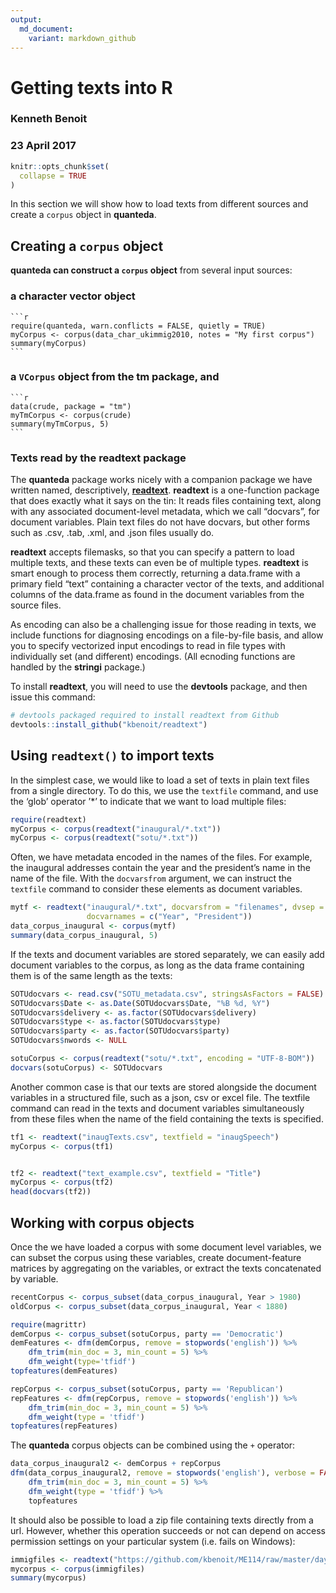 ```yaml
---
output:
  md_document:
    variant: markdown_github
---
```


# Getting texts into R

### Kenneth Benoit
### 23 April 2017

```r
knitr::opts_chunk$set(
  collapse = TRUE
)
```


In this section we will show how to load texts from different sources and create a `corpus` object in **quanteda**.

## Creating a `corpus` object

**quanteda can construct a `corpus` object** from several input sources:

###  a character vector object  
    ```r
    require(quanteda, warn.conflicts = FALSE, quietly = TRUE)
    myCorpus <- corpus(data_char_ukimmig2010, notes = "My first corpus")
    summary(myCorpus)
    ```
    
###  a `VCorpus` object from the **tm** package, and
    ```r
    data(crude, package = "tm")
    myTmCorpus <- corpus(crude)
    summary(myTmCorpus, 5)
    ```

###  Texts read by the **readtext** package

The **quanteda** package works nicely with a companion package we have written named, descriptively, [**readtext**](https://github.com/kbenoit/readtext).  **readtext** is a one-function package that does exactly what it says on the tin: It reads files containing text, along with any associated document-level metadata, which we call "docvars", for document variables.  Plain text files do not have docvars, but other forms such as .csv, .tab, .xml, and .json files usually do.  

**readtext** accepts filemasks, so that you can specify a pattern to load multiple texts, and these texts can even be of multiple types.  **readtext** is smart enough to process them correctly, returning a data.frame with a primary field "text" containing a character vector of the texts, and additional columns of the data.frame as found in the document variables from the source files.

As encoding can also be a challenging issue for those reading in texts, we include functions for diagnosing encodings on a file-by-file basis, and allow you to specify vectorized input encodings to read in file types with individually set (and different) encodings.  (All ecnoding functions are handled by the **stringi** package.)

To install **readtext**, you will need to use the **devtools** package, and then issue this command:
```r
# devtools packaged required to install readtext from Github 
devtools::install_github("kbenoit/readtext") 
```


## Using `readtext()` to import texts

In the simplest case, we would like to load a set of texts in plain text files from a single directory. To do this, we use the `textfile` command, and use the 'glob' operator '*' to indicate that we want to load multiple files:

```r
require(readtext)
myCorpus <- corpus(readtext("inaugural/*.txt"))
myCorpus <- corpus(readtext("sotu/*.txt"))
```

Often, we have metadata encoded in the names of the files. For example, the inaugural addresses contain the year and the president's name in the name of the file. With the `docvarsfrom` argument, we can instruct the `textfile` command to consider these elements as document variables.

```r
mytf <- readtext("inaugural/*.txt", docvarsfrom = "filenames", dvsep = "-", 
                 docvarnames = c("Year", "President"))
data_corpus_inaugural <- corpus(mytf)
summary(data_corpus_inaugural, 5)
```

If the texts and document variables are stored separately, we can easily add document variables to the corpus, as long as the data frame containing them is of the same length as the texts:

```r
SOTUdocvars <- read.csv("SOTU_metadata.csv", stringsAsFactors = FALSE)
SOTUdocvars$Date <- as.Date(SOTUdocvars$Date, "%B %d, %Y")
SOTUdocvars$delivery <- as.factor(SOTUdocvars$delivery)
SOTUdocvars$type <- as.factor(SOTUdocvars$type)
SOTUdocvars$party <- as.factor(SOTUdocvars$party)
SOTUdocvars$nwords <- NULL

sotuCorpus <- corpus(readtext("sotu/*.txt", encoding = "UTF-8-BOM"))
docvars(sotuCorpus) <- SOTUdocvars
```

Another common case is that our texts are stored alongside the document variables in a structured file, such as a json, csv or excel file. The textfile command can read in the texts and document variables simultaneously from these files when the name of the field containing the texts is specified.
```r
tf1 <- readtext("inaugTexts.csv", textfield = "inaugSpeech")
myCorpus <- corpus(tf1)


tf2 <- readtext("text_example.csv", textfield = "Title")
myCorpus <- corpus(tf2)
head(docvars(tf2))
```

## Working with corpus objects

Once the we have loaded a corpus with some document level variables, we can subset the corpus using these variables, create document-feature matrices by aggregating on the variables, or extract the texts concatenated by variable.

```r
recentCorpus <- corpus_subset(data_corpus_inaugural, Year > 1980)
oldCorpus <- corpus_subset(data_corpus_inaugural, Year < 1880)

require(magrittr)
demCorpus <- corpus_subset(sotuCorpus, party == 'Democratic')
demFeatures <- dfm(demCorpus, remove = stopwords('english')) %>%
    dfm_trim(min_doc = 3, min_count = 5) %>% 
    dfm_weight(type='tfidf')
topfeatures(demFeatures)

repCorpus <- corpus_subset(sotuCorpus, party == 'Republican') 
repFeatures <- dfm(repCorpus, remove = stopwords('english')) %>%
    dfm_trim(min_doc = 3, min_count = 5) %>% 
    dfm_weight(type = 'tfidf')
topfeatures(repFeatures)
```

The **quanteda** corpus objects can be combined using the `+` operator:
```r
data_corpus_inaugural2 <- demCorpus + repCorpus
dfm(data_corpus_inaugural2, remove = stopwords('english'), verbose = FALSE) %>%
    dfm_trim(min_doc = 3, min_count = 5) %>% 
    dfm_weight(type = 'tfidf') %>% 
    topfeatures
```

It should also be possible to load a zip file containing texts directly from a url. However, whether this operation succeeds or not can depend on access permission settings on your particular system (i.e. fails on Windows):

```r
immigfiles <- readtext("https://github.com/kbenoit/ME114/raw/master/day8/UKimmigTexts.zip")
mycorpus <- corpus(immigfiles)
summary(mycorpus)
```
